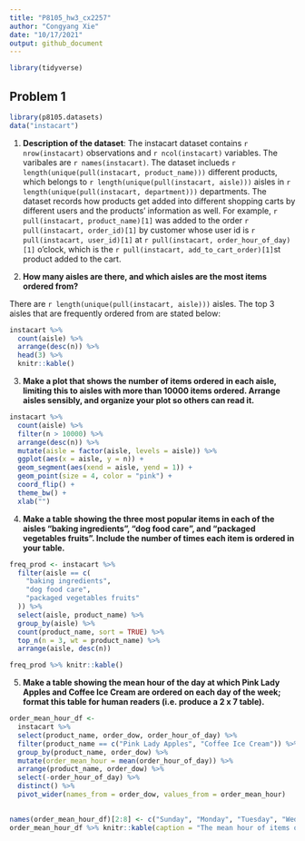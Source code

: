 ```yaml
---
title: "P8105_hw3_cx2257"
author: "Congyang Xie"
date: "10/17/2021"
output: github_document
---
```

```r
library(tidyverse)

```

## Problem 1

```r
library(p8105.datasets)
data("instacart")
```
1. **Description of the dataset**: The instacart dataset contains `r nrow(instacart)` observations and `r ncol(instacart)` variables. The varibales are `r names(instacart)`. The dataset inclueds `r length(unique(pull(instacart, product_name)))` different products, which belongs to `r length(unique(pull(instacart, aisle)))` aisles in `r length(unique(pull(instacart, department)))` departments. The dataset records how products get added into different shopping carts by different users and the products' information as well. For example, `r pull(instacart, product_name)[1]` was added to the order `r pull(instacart, order_id)[1]` by customer whose user id is `r pull(instacart, user_id)[1]` at `r pull(instacart, order_hour_of_day)[1]` o'clock, which is the `r pull(instacart, add_to_cart_order)[1]`st product added to the cart.

2. **How many aisles are there, and which aisles are the most items ordered from?**

  There are `r length(unique(pull(instacart, aisle)))` aisles. The top 3 aisles that are frequently ordered from are stated below:
  
```r
instacart %>% 
  count(aisle) %>%
  arrange(desc(n)) %>%
  head(3) %>%
  knitr::kable()
```
 
3. **Make a plot that shows the number of items ordered in each aisle, limiting this to aisles with more than 10000 items ordered. Arrange aisles sensibly, and organize your plot so others can read it.**
  
```r
instacart %>%
  count(aisle) %>%
  filter(n > 10000) %>%
  arrange(desc(n)) %>%
  mutate(aisle = factor(aisle, levels = aisle)) %>%
  ggplot(aes(x = aisle, y = n)) +
  geom_segment(aes(xend = aisle, yend = 1)) +
  geom_point(size = 4, color = "pink") +
  coord_flip() +
  theme_bw() +
  xlab("")
```

4. **Make a table showing the three most popular items in each of the aisles "baking ingredients", "dog food care", and "packaged vegetables fruits". Include the number of times each item is ordered in your table.**

```r
freq_prod <- instacart %>%
  filter(aisle == c(
    "baking ingredients",
    "dog food care",
    "packaged vegetables fruits"
  )) %>%
  select(aisle, product_name) %>%
  group_by(aisle) %>%
  count(product_name, sort = TRUE) %>%
  top_n(n = 3, wt = product_name) %>%
  arrange(aisle, desc(n))

freq_prod %>% knitr::kable() 
```

5. **Make a table showing the mean hour of the day at which Pink Lady Apples and Coffee Ice Cream are ordered on each day of the week; format this table for human readers (i.e. produce a 2 x 7 table).**

```r
order_mean_hour_df <- 
  instacart %>%
  select(product_name, order_dow, order_hour_of_day) %>%
  filter(product_name == c("Pink Lady Apples", "Coffee Ice Cream")) %>%
  group_by(product_name, order_dow) %>%
  mutate(order_mean_hour = mean(order_hour_of_day)) %>%
  arrange(product_name, order_dow) %>%
  select(-order_hour_of_day) %>%
  distinct() %>%
  pivot_wider(names_from = order_dow, values_from = order_mean_hour)
  

names(order_mean_hour_df)[2:8] <- c("Sunday", "Monday", "Tuesday", "Wednesday", "Thursday", "Friday", "Saturday")
order_mean_hour_df %>% knitr::kable(caption = "The mean hour of items ordered each weekday")


```
 

